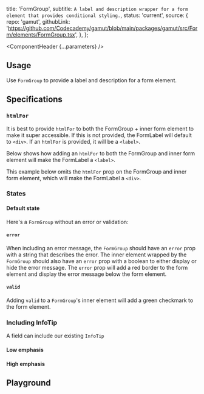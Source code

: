 


  title: 'FormGroup',
  subtitle: `A label and description wrapper for a form element that provides conditional styling.`,
  status: 'current',
  source: {
    repo: 'gamut',
    githubLink:
      'https://github.com/Codecademy/gamut/blob/main/packages/gamut/src/Form/elements/FormGroup.tsx',
  },
};

<Meta of={FormGroupStories} />

<ComponentHeader {...parameters} />

## Usage

Use `FormGroup` to provide a label and description for a form element.

## Specifications

### `htmlFor`

It is best to provide `htmlFor` to both the FormGroup + inner form element to make it super accessible. If this is not provided, the FormLabel will default to `<div>`. If an `htmlFor` is provided, it will be a `<label>`.

Below shows how adding an `htmlFor` to both the FormGroup and inner form element will make the FormLabel a `<label>`.

<Canvas of={FormGroupStories.FormGroupHtmlFor} />

This example below omits the `htmlFor` prop on the FormGroup and inner form element, which will make the FormLabel a `<div>`.

<Canvas of={FormGroupStories.FormGroupDiv} />

### States

#### Default state

Here's a `FormGroup` without an error or validation:

<Canvas of={FormGroupStories.DefaultState} />

#### `error`

When including an error message, the `FormGroup` should have an `error` prop with a string that describes the error. The inner element wrapped by the `FormGroup` should also have an `error` prop with a boolean to either display or hide the error message. The `error` prop will add a red border to the form element and display the error message below the form element.

<Canvas of={FormGroupStories.Error} />

#### `valid`

Adding `valid` to a `FormGroup`'s inner element will add a green checkmark to the form element.

<Canvas of={FormGroupStories.Valid} />

### Including InfoTip

A field can include <LinkTo id="Molecules/Tips/InfoTip"> our existing `InfoTip`</LinkTo>

#### Low emphasis

<Canvas of={FormGroupStories.LowEmphasisInfoTip} />

#### High emphasis

<Canvas of={FormGroupStories.HighEmphasisInfoTip} />

## Playground

<Canvas sourceState="shown" of={FormGroupStories.Default} />

<Controls />
